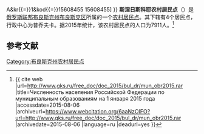 {{Infobox Settlement
| official_name = 斯涅日斯科耶农村居民点
| native_name = Снежское сельское поселение
| settlement_type = [[农村居民点|农村居民点]]
| subdivision_type = [[国家|国家]]
| subdivision_type1 = [[州_(俄罗斯)|州]]
| subdivision_type2 = [[区_(苏联)|区]]
| subdivision_name = {{RUS}}
| subdivision_name1 = [[布良斯克州|布良斯克州]]
| subdivision_name2 = [[布良斯克区|布良斯克区]]
| seat_type = 行政中心
| seat = 普乔夫卡
| population_as_of=2015
| population_footnotes = <ref name=stat />
| population_total = 7911
| coordinates_display = inline,title
| latd =  | latm =  | lats =  | latNS = N
| longd =  | longm =  | longs =  | longEW = E
| timezone = [[莫斯科时间|MSK]]
| utc_offset = +3
| blank_name = [[俄罗斯市政土地区划代码|OKTMO编码]]
| blank_info = [http://classif.spb.ru/classificators/view/tma.php?st{{=}}A&kr{{=}}1&kod{{=}}15608455 15608455]
}}
'''斯涅日斯科耶农村居民点'''（{{lang-ru|Снежское сельское поселение}}）是[[俄罗斯联邦|俄罗斯联邦]][[布良斯克州|布良斯克州]][[布良斯克区|布良斯克区]]所属的一个[[农村居民点|农村居民点]]。其下辖有4个居民点，行政中心为普乔夫卡。据2015年统计，该农村居民点的人口为7911人。<ref name=stat>{{ cite web |url=http://www.gks.ru/free_doc/doc_2015/bul_dr/mun_obr2015.rar |title=Численность населения Российской Федерации по муниципальным образованиям на 1 января 2015 года |accessdate=2015-08-06 |archiveurl=https://www.webcitation.org/6aaNzOlFO?url=http://www.gks.ru/free_doc/doc_2015/bul_dr/mun_obr2015.rar |archivedate=2015-08-06 |language=ru |deadurl=yes }}</ref>

== 参考文献 ==
{{reflist}}

{{Russia-stub}}

[[Category:布良斯克州农村居民点|Category:布良斯克州农村居民点]]